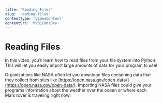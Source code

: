 ```yaml
---
title: 'Reading Files'
slug: 'reading-files'
contentType: 'VideoContent'
contentSrc: 'Mv31Cons0xw'
---
```


# Reading Files

In this video, you’ll learn how to read files from your file system into Python. This will let you easily import large amounts of data for your program to use! 

Organizations like NASA often let you download files containing data that they collect from sites like [https://open.nasa.gov/open-data/](https://open.nasa.gov/open-data/). Importing NASA files could give your programs information about the weather over the ocean or where each Mars rover is traveling right now!